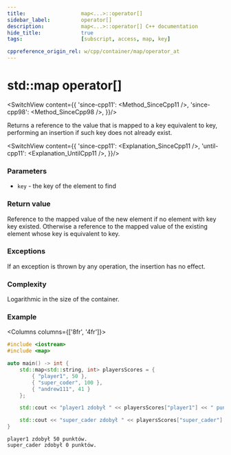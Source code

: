 ```yaml
---
title:					map<...>::operator[]
sidebar_label:			operator[]
description:			map<...>::operator[] C++ documentation
hide_title:				true
tags:					[subscript, access, map, key]

cppreference_origin_rel: w/cpp/container/map/operator_at
---
```



<!-- Terms -->

<!----------------- Codes ---------------------->

<!-- operator[] -->


# std::map operator[]

<SwitchView content={{
		'since-cpp11': <Method_SinceCpp11 />,
		'since-cpp98': <Method_SinceCpp98 />,
	}}/>

Returns a <Tooltip title={Term_ContAlias_Reference}>reference</Tooltip> to the value that is mapped to a key equivalent to key,
performing an insertion if such key does not already exist.

<SwitchView content={{
		'since-cpp11': <Explanation_SinceCpp11 />,
		'until-cpp11': <Explanation_UntilCpp11 />,
	}}/>

### Parameters

- `key` - the key of the element to find

### Return value

<!-- TODO add tooltip to mapped value -->
<Tooltip title={Term_ContAlias_Reference}>Reference</Tooltip> to the mapped value of the new element if no element with key key existed.
Otherwise a <Tooltip title={Term_ContAlias_Reference}>reference</Tooltip> to the mapped value of the existing element whose key is equivalent to key.

### Exceptions

If an exception is thrown by any operation, the insertion has no effect.

### Complexity

Logarithmic in the size of the container.

### Example

<Columns columns={['8fr', '4fr']}>
<div>

```cpp title='Main.cpp' showLineNumbers
#include <iostream>
#include <map>

auto main() -> int {
	std::map<std::string, int> playersScores = {
		{ "player1", 50 },
		{ "super_coder", 100 },
		{ "andrew111", 41 }
	};

	std::cout << "player1 zdobył " << playersScores["player1"] << " punktów.\n";

	std::cout << "super_cader zdobył " << playersScores["super_cader"] << " punktów.\n";
}
```

</div>
<div>

```plaintext title="Output"
player1 zdobył 50 punktów.
super_cader zdobył 0 punktów.
```

</div>
</Columns>